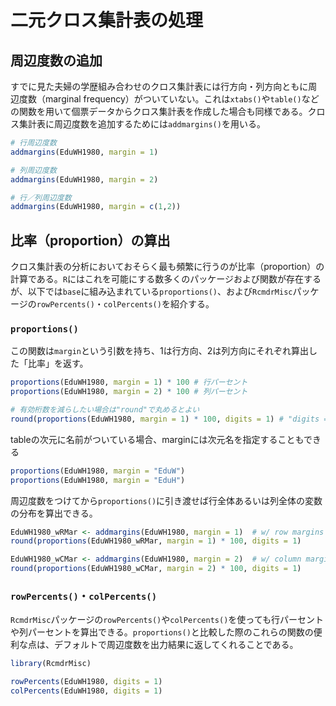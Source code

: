 # 二元クロス集計表の処理
## 周辺度数の追加
すでに見た夫婦の学歴組み合わせのクロス集計表には行方向・列方向ともに周辺度数（marginal frequency）がついていない。これは`xtabs()`や`table()`などの関数を用いて個票データからクロス集計表を作成した場合も同様である。クロス集計表に周辺度数を追加するためには`addmargins()`を用いる。

```r
# 行周辺度数
addmargins(EduWH1980, margin = 1)

# 列周辺度数
addmargins(EduWH1980, margin = 2)

# 行／列周辺度数
addmargins(EduWH1980, margin = c(1,2))
```

## 比率（proportion）の算出
クロス集計表の分析においておそらく最も頻繁に行うのが比率（proportion）の計算である。`R`にはこれを可能にする数多くのパッケージおよび関数が存在するが、以下では`base`に組み込まれている`proportions()`、および`RcmdrMisc`パッケージの`rowPercents()`・`colPercents()`を紹介する。

### `proportions()`
この関数は`margin`という引数を持ち、1は行方向、2は列方向にそれぞれ算出した「比率」を返す。

```r
proportions(EduWH1980, margin = 1) * 100 # 行パーセント
proportions(EduWH1980, margin = 2) * 100 # 列パーセント

# 有効桁数を減らしたい場合は"round"で丸めるとよい
round(proportions(EduWH1980, margin = 1) * 100, digits = 1) # "digits = "は省略してもよい

```

tableの次元に名前がついている場合、marginには次元名を指定することもできる

```r
proportions(EduWH1980, margin = "EduW")
proportions(EduWH1980, margin = "EduH")
```

周辺度数をつけてから`proportions()`に引き渡せば行全体あるいは列全体の変数の分布を算出できる。

```r
EduWH1980_wRMar <- addmargins(EduWH1980, margin = 1)  # w/ row margins
round(proportions(EduWH1980_wRMar, margin = 1) * 100, digits = 1)

EduWH1980_wCMar <- addmargins(EduWH1980, margin = 2)  # w/ column margins
round(proportions(EduWH1980_wCMar, margin = 2) * 100, digits = 1)
```


### `rowPercents()`・`colPercents()`
`RcmdrMisc`パッケージの`rowPercents()`や`colPercents()`を使っても行パーセントや列パーセントを算出できる。`proportions()`と比較した際のこれらの関数の便利な点は、デフォルトで周辺度数を出力結果に返してくれることである。

```r
library(RcmdrMisc)
```

```r
rowPercents(EduWH1980, digits = 1)
colPercents(EduWH1980, digits = 1)
```

